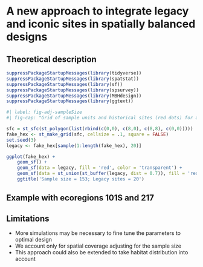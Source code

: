 # A new approach to integrate legacy and iconic sites in spatially balanced designs

## Theoretical description

```r
suppressPackageStartupMessages(library(tidyverse))
suppressPackageStartupMessages(library(spatstat))
suppressPackageStartupMessages(library(sf))
suppressPackageStartupMessages(library(spsurvey))
suppressPackageStartupMessages(library(MBHdesign))
suppressPackageStartupMessages(library(ggtext))
```

```r
#| label: fig-adj-sampleSize
#| fig-cap: "Grid of sample units and historical sites (red dots) for a simulated region. Using the same approach for adjusting the inclusion probability, a buffer around each historical site is created to calculate the adjusted sampled size."

sfc = st_sfc(st_polygon(list(rbind(c(0,0), c(8,0), c(8,8), c(0,0)))))
fake_hex <- st_make_grid(sfc, cellsize = .1, square = FALSE)
set.seed(3)
legacy <- fake_hex[sample(1:length(fake_hex), 20)]

ggplot(fake_hex) +
    geom_sf() +
    geom_sf(data = legacy, fill = 'red', color = 'transparent') +
    geom_sf(data = st_union(st_buffer(legacy, dist = 0.7)), fill = 'red', color = 'transparent', alpha = .5) +
    ggtitle('Sample size = 153; Legacy sites = 20')

```


## Example with ecoregions 101S and 217



## Limitations

- More simulations may be necessary to fine tune the parameters to optimal design
- We account only for spatial coverage adjusting for the sample size
- This approach could also be extended to take habitat distribution into account

